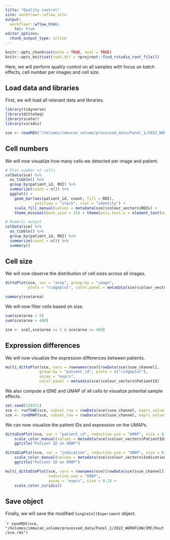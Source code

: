 ```yaml
---
title: "Quality control"
site: workflowr::wflow_site
output:
  workflowr::wflow_html:
    toc: true
editor_options:
  chunk_output_type: inline
---
```


```r
knitr::opts_chunk$set(echo = TRUE, eval = TRUE)
knitr::opts_knit$set(root.dir = rprojroot::find_rstudio_root_file())
```

Here, we will perform quality control on all samples with focus
on batch effects, cell number per images and cell size.

## Load data and libraries

First, we will load all relevant data and libraries.

```r
library(tidyverse)
library(dittoSeq)
library(scater)
library(viridis)

sce <- readRDS("/Volumes/immucan_volume/processed_data/Panel_1/2022_WORKFLOW/IMC/Rout/sce.rds")
```

## Cell numbers

We will now visualize how many cells we detected per image and patient.

```r
# Plot number of cells
colData(sce) %>%
  as_tibble() %>%
  group_by(patient_id, ROI) %>%
  summarize(count = n()) %>%
  ggplot() +
    geom_bar(aes(patient_id, count, fill = ROI), 
             position = "stack", stat = "identity") +
    scale_fill_manual(values = metadata(sce)$colour_vectors$ROIs) + 
    theme_minimal(base_size = 15) + theme(axis.text.x = element_text(angle = 45, hjust = 1))

# Numeric output
colData(sce) %>%
  as_tibble() %>%
  group_by(patient_id, ROI) %>%
  summarize(count = n()) %>%
  summary()
```

## Cell size

We will now observe the distribution of cell sizes across all images.

```r
dittoPlot(sce, var = "area", group.by = "image",  
          plots = "ridgeplot", color.panel = metadata(sce)$colour_vectors$ROIs) 

summary(sce$area)
```

We will now filter cells based on size.

```r
sum(sce$area < 5)
sum(sce$area > 400)

sce <- sce[,sce$area >= 5 & sce$area <= 400]
```

## Expression differences

We will now visualize the expression differences between patients.

```r
multi_dittoPlot(sce, vars = rownames(sce)[rowData(sce)$use_channel],
               group.by = "patient_id", plots = c("ridgeplot"), 
               assay = "exprs", 
               color.panel = metadata(sce)$colour_vectors$PatientId)
```

We also compute a tSNE and UMAP of all cells to visualize potential sample effects.

```r
set.seed(220321)
sce <- runTSNE(sce, subset_row = rowData(sce)$use_channel, exprs_values = "exprs")
sce <- runUMAP(sce, subset_row = rowData(sce)$use_channel, exprs_values = "exprs")
```

We can now visualize the patient IDs and expression on the UMAPs.

```r
dittoDimPlot(sce, var = "patient_id", reduction.use = "UMAP", size = 0.2) + 
    scale_color_manual(values = metadata(sce)$colour_vectors$PatientIds) +
    ggtitle("Patient ID on UMAP")

dittoDimPlot(sce, var = "indication", reduction.use = "UMAP", size = 0.2) + 
    scale_color_manual(values = metadata(sce)$colour_vectors$Indication) +
    ggtitle("Patient ID on UMAP")
```

```r
multi_dittoDimPlot(sce, vars = rownames(sce)[rowData(sce)$use_channel], 
                   reduction.use = "UMAP", 
                   assay = "exprs", size = 0.2) +
    scale_color_viridis() 
```

## Save object

Finally, we will save the modified `SingleCellExperiment` object.

````r
saveRDS(sce, "/Volumes/immucan_volume/processed_data/Panel_1/2022_WORKFLOW/IMC/Rout/sce.rds")
```
